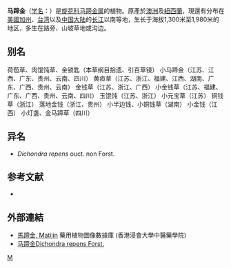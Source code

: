 {{Speciesbox
| taxon = Dichondra repens
| image = Dichondra repens Eastwood.jpg
| binomial_authority = Forst.
}}

'''马蹄金'''（[[学名|学名]]：{{lang|la|''Dichondra repens''}}）是[[旋花科|旋花科]][[马蹄金属|马蹄金属]]的植物。原產於[[澳洲|澳洲]]及[[紐西蘭|紐西蘭]]，現還有分布在[[美國|美國]][[加州|加州]]、[[台湾|台湾]]以及[[中国大陆|中国大陆]]的[[长江|长江]]以南等地，生长于海拔1,300米至1,980米的地区，多生在路旁、山坡草地或沟边。

== 别名 ==
荷苞草、肉馄饨草、金锁匙（本草纲目拾遗、引百草镜） 小马蹄金（江苏、江西、广东、贵州、云南、四川） 黄疸草（江苏、浙江、福建、江西、湖南、广东、广西、贵州、云南） 金钱草（江苏、浙江、广西） 小金钱草（江苏、福建、广东、广西、贵州、云南、四川） 玉馄饨（江苏、浙江） 小元宝草（江苏） 铜钱草（浙江） 落地金钱（浙江、贵州） 小半边钱、小铜钱草（湖南） 小金钱（江西） 小灯盏、金马蹄草（四川）

== 异名 ==
* ''Dichondra repens'' ouct. non Forst.

== 参考文献 ==
<div class="references-small">
* {{cite web| url =http://www.bioinfo.cn/db05/KmzwSpecies.php?action=view&id=5060| title =马蹄金| work =《中国高等植物数据库全库》| publisher =中国科学院微生物研究所| author =昆明植物研究所| accessdate =2009-02-25| deadurl =yes| archiveurl =https://web.archive.org/web/20160305032812/http://www.bioinfo.cn/db05/KmzwSpecies.php?action=view&id=5060| archivedate =2016-03-05}}
</div>

==外部連結==
*[http://libproject.hkbu.edu.hk/was40/detail?lang=ch&channelid=1288&searchword=herb_id=D01242 馬蹄金, Matijin] 藥用植物圖像數據庫 (香港浸會大學中醫藥學院) {{zh-hant}}{{en}}
* [http://www.zw3w.com/3779.html 马蹄金Dichondra repens Forst.]

{{Taxonbar}}
[[Category:马蹄金属|M]]